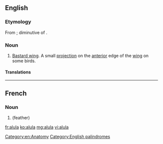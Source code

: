 ==English==
{{wikipedia}}

===Etymology===
From {{etyl|la}}; diminutive of {{term|ala||wing}}.

===Noun===
{{en-noun|alulae|pl2=alulas}}

# [[bastard wing|Bastard wing]]. A small [[projection]] on the [[anterior]] edge of the [[wing]] on some birds.

====Translations====
{{trans-see|bastard wing}}

[[Category:en:Anatomy]]
[[Category:English palindromes]]
----

==French==
{{wikipedia|lang=fr}}

===Noun===
{{fr-noun|f}}

# {{l|en|alula}} (feather)

[[fr:alula]]
[[ko:alula]]
[[mg:alula]]
[[vi:alula]]